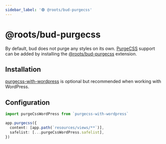 ```yaml
---
sidebar_label: '🟢 @roots/bud-purgecss'
---
```



# @roots/bud-purgecss

By default, bud does not purge any styles on its own. [PurgeCSS](https://purgecss.com/) support can be added by installing the [@roots/bud-purgecss](/extensions/bud-purgecss) extension.

## Installation

[purgecss-with-wordpress](https://purgecss.com/guides/wordpress.html) is optional but recommended when working with WordPress.

<Install packages="@roots/bud-purgecss purgecss-with-wordpress" />

## Configuration

```ts title="bud.config.js"
import purgeCssWordPress from `purgecss-with-wordpress`

app.purgecss({
  content: [app.path(`resources/views/**`)],
  safelist: [...purgeCssWordPress.safelist],
})
```

